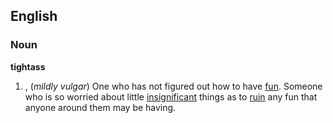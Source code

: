 ==English==
===Noun===
'''tightass'''
#{{slang}}, (''mildly vulgar'') One who has not figured out how to have [[fun]]. Someone who is so worried about little [[insignificant]] things as to [[ruin]] any fun that anyone around them may be having.